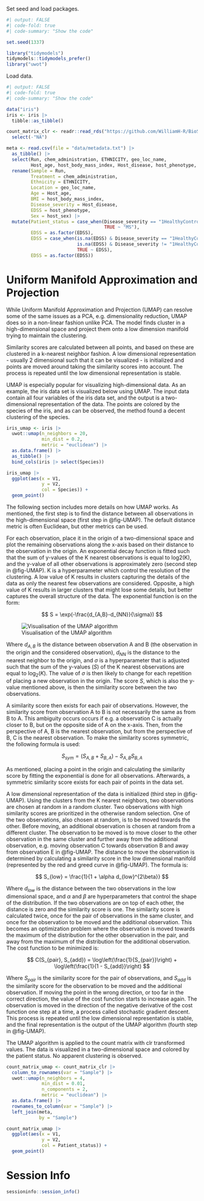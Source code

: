 Set seed and load packages.
```r
#| output: FALSE
#| code-fold: true
#| code-summary: "Show the code"

set.seed(1337)

library("tidymodels")
tidymodels::tidymodels_prefer()
library("uwot")
```

Load data.
```r
#| output: FALSE
#| code-fold: true
#| code-summary: "Show the code"

data("iris")
iris <- iris |>
  tibble::as_tibble()

count_matrix_clr <- readr::read_rds("https://github.com/WilliamH-R/BioStatistics/raw/main/data/count_matrix/count_matrix_clr.rds") |> 
  select(-"NA")

meta <- read.csv(file = "data/metadata.txt") |> 
  as_tibble() |>
  select(Run, chem_administration, ETHNICITY, geo_loc_name,
         Host_age, host_body_mass_index, Host_disease, host_phenotype, host_sex) |> 
  rename(Sample = Run,
         Treatment = chem_administration,
         Ethnicity = ETHNICITY,
         Location = geo_loc_name,
         Age = Host_age,
         BMI = host_body_mass_index,
         Disease_severity = Host_disease,
         EDSS = host_phenotype,
         Sex = host_sex) |>
  mutate(Patient_status = case_when(Disease_severity == "1HealthyControl" ~ "Healthy",
                                    TRUE ~ "MS"),
         EDSS = as.factor(EDSS),
         EDSS = case_when(is.na(EDSS) & Disease_severity == "1HealthyControl" ~ "-1",
                          is.na(EDSS) & Disease_severity != "1HealthyControl" ~ "Unknown",
                          TRUE ~ EDSS),
         EDSS = as.factor(EDSS))
```

# Uniform Manifold Approximation and Projection

While Uniform Manifold Approximation and Projection (UMAP) can resolve some of the same issues as a PCA, e.g. dimensionality reduction, UMAP does so in a non-linear fashion unlike PCA. The model finds cluster in a high-dimensional space and project them onto a low dimension manifold trying to maintain the clustering.

Similarity scores are calculated between all points, and based on these are clustered in a k-nearest neighbor fashion. A low dimensional representation - usually 2 dimensional such that it can be visualized - is initialized and points are moved around taking the similarity scores into account. The process is repeated until the low dimensional representation is stable.

UMAP is especially popular for visualizing high-dimensional data. As an example, the iris data set is visualized below using UMAP. The input data contain all four variables of the iris data set, and the output is a two-dimensional representation of the data. The points are colored by the species of the iris, and as can be observed, the method found a decent clustering of the species.

```r
iris_umap <- iris |>
  uwot::umap(n_neighbors = 20,
             min_dist = 0.2,
             metric = "euclidean") |>
  as.data.frame() |>
  as_tibble() |>
  bind_cols(iris |> select(Species))

iris_umap |> 
  ggplot(aes(x = V1,
             y = V2,
             col = Species)) +
  geom_point()
```

The following section includes more details on how UMAP works. As mentioned, the first step is to find the distance between all observations in the high-dimensional space (first step in @fig-UMAP). The default distance metric is often Euclidean, but other metrics can be used.

For each observation, place it in the origin of a two-dimensional space and plot the remaining observations along the x-axis based on their distance to the observation in the origin. An exponential decay function is fitted such that the sum of y-values of the K nearest observations is equal to log2(K), and the y-value of all other observations is approximately zero (second step in @fig-UMAP). K is a hyperparameter which control the resolution of the clustering. A low value of K results in clusters capturing the details of the data as only the nearest few observations are considered. Opposite, a high value of K results in larger clusters that might lose some details, but better captures the overall structure of the data. The exponential function is on the form:

$$
S = \exp(-\frac{d_{A,B}-d_{NN}}{\sigma})
$$

![Visualisation of the UMAP algorithm](images/UMAP.png){#fig-UMAP}

Where $d_{A,B}$ is the distance between observation A and B (the observation in the origin and the considered observation), $d_{NN}$ is the distance to the nearest neighbor to the origin, and $\sigma$ is a hyperparameter that is adjusted such that the sum of the y-values ($S$) of the K nearest observations are equal to $\log_2(K)$. The value of $\sigma$ is then likely to change for each repetition of placing a new observation in the origin. The score $S$, which is also the y-value mentioned above, is then the similarity score between the two observations.

A similarity score then exists for each pair of observations. However, the similarity score from observation A to B is not necessarily the same as from B to A. This ambiguity occurs occurs if e.g. a observation C is actually closer to B, but on the opposite side of A on the x-axis. Then, from the perspective of A, B is the nearest observation, but from the perspective of B, C is the nearest observation. To make the similarity scores symmetric, the following formula is used:

$$
S_{sym} = (S_{A,B} + S_{B,A}) - S_{A,B}S_{B,A}
$$

As mentioned, placing a point in the origin and calculating the similarity score by fitting the exponential is done for all observations. Afterwards, a symmetric similarity score exists for each pair of points in the data set.

A low dimensional representation of the data is initialized (third step in @fig-UMAP). Using the clusters from the K nearest neighbors, two observations are chosen at random in a random cluster. Two observations with high similarity scores are prioritized in the otherwise random selection. One of the two observations, also chosen at random, is to be moved towards the other. Before moving, an additional observation is chosen at random from a different cluster. The observation to be moved is to move closer to the other observation in the same cluster and further away from the additional observation, e.g. moving observation C towards observation B and away from observation E in @fig-UMAP. The distance to move the observation is determined by calculating a similarity score in the low dimensional manifold (represented by the red and greed curve in @fig-UMAP). The formula is:

$$
S_{low} = \frac{1}{1 + \alpha d_{low}^{2\beta}}
$$

Where $d_{low}$ is the distance between the two observations in the low dimensional space, and $\alpha$ and $\beta$ are hyperparameters that control the shape of the distribution. If the two observations are on top of each other, the distance is zero and the similarity score is one. The similarity score is calculated twice, once for the pair of observations in the same cluster, and once for the observation to be moved and the additional observation. This becomes an optimization problem where the observation is moved towards the maximum of the distribution for the other observation in the pair, and away from the maximum of the distribution for the additional observation. The cost function to be minimized is:

$$
C(S_{pair}, S_{add}) = \log\left(\frac{1}{S_{pair}}\right) + \log\left(\frac{1}{1 - S_{add}}\right) 
$$

Where $S_{pair}$ is the similarity score for the pair of observations, and $S_{add}$ is the similarity score for the observation to be moved and the additional observation. If moving the point in the wrong direction, or too far in the correct direction, the value of the cost function starts to increase again. The observation is moved in the direction of the negative derivative of the cost function one step at a time, a process called stochastic gradient descent. This process is repeated until the low dimensional representation is stable, and the final representation is the output of the UMAP algorithm (fourth step in @fig-UMAP).

The UMAP algorithm is applied to the count matrix with clr transformed values. The data is visualized in a two-dimensional space and colored by the patient status. No apparent clustering is observed.

```r
count_matrix_umap <- count_matrix_clr |>
  column_to_rownames(var = "Sample") |>
  uwot::umap(n_neighbors = 4,
             min_dist = 0.01,
             n_components = 2,
             metric = "euclidean") |>
  as.data.frame() |>
  rownames_to_column(var = "Sample") |>
  left_join(meta,
            by = "Sample")

count_matrix_umap |> 
  ggplot(aes(x = V1,
             y = V2,
             col = Patient_status)) +
  geom_point()
```

# Session Info

```r
sessioninfo::session_info()
```
